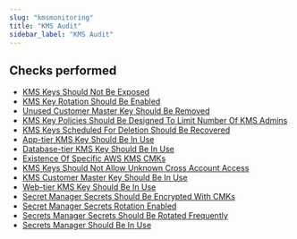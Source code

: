```yaml
---
slug: "kmsmonitoring"
title: "KMS Audit"
sidebar_label: "KMS Audit"
---
```


## Checks performed

- [KMS Keys Should Not Be Exposed](kmsmonitoring/rules/kms_key_exposed) 
- [KMS Key Rotation Should Be Enabled](kmsmonitoring/rules/kms_key_rotation_enabled) 
- [Unused Customer Master Key Should Be Removed](kmsmonitoring/rules/kms_unused_customer_keys) 
- [KMS Key Policies Should Be Designed To Limit Number Of KMS Admins](kmsmonitoring/rules/kms_num_of_users) 
- [KMS Keys Scheduled For Deletion Should Be Recovered](kmsmonitoring/rules/kms_scheduled_deletion) 
- [App-tier KMS Key Should Be In Use](kmsmonitoring/rules/kms_app_tier) 
- [Database-tier KMS Key Should Be In Use](kmsmonitoring/rules/kms_db_tier) 
- [Existence Of Specific AWS KMS CMKs](kmsmonitoring/rules/kms_specific_key) 
- [KMS Keys Should Not Allow Unknown Cross Account Access](kmsmonitoring/rules/kms_cross_account) 
- [KMS Customer Master Key Should Be In Use](kmsmonitoring/rules/kms_key_use) 
- [Web-tier KMS Key Should Be In Use](kmsmonitoring/rules/kms_web_tier) 
- [Secret Manager Secrets Should Be Encrypted With CMKs](kmsmonitoring/rules/secret_encrypted_kms_cmk) 
- [Secret Manager Secrets Rotation Enabled](kmsmonitoring/rules/secret_rotation) 
- [Secrets Manager Secrets Should Be Rotated Frequently](kmsmonitoring/rules/secret_rotation_interval) 
- [Secrets Manager Should Be In Use](kmsmonitoring/rules/secrets_manager_in_use) 

